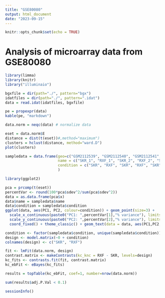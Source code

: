 ```yaml
---
title: "GSE80080"
output: html_document
date: "2023-09-15"
---
```


```r
knitr::opts_chunk$set(echo = TRUE)
```

# Analysis of microarray data from GSE80080

```r
library(limma)
library(knitr)
library("illuminaio")

bgxfile = dir(path="./", pattern="bgx")
idatfiles = dir(path="./", pattern=".idat")
data = read.idat(idatfiles, bgxfile)
```

```r
pe = propexpr(data)
kable(pe, "markdown")
```


```r
data.norm = neqc(data) # normalize data
```

```r
eset = data.norm$E
distance = dist(t(eset))#,method="maximum")
clusters = hclust(distance, method="ward.D")
plot(clusters) 
```


```r
sampledata = data.frame(geo=c("GSM2112539", "GSM2112540", "GSM2112541", "GSM2112542", "GSM2112543", "GSM2112544"),
						name = c("SKR_1", "RXF_1", "SKR_2", "RXF_2", "SKR_3", "RXF_3"), 
						condition = c("SKR", "RXF", "SKR", "RXF", "SKR", "RXF")
						)
```


```r
library(ggplot2)

pca = prcomp(t(eset))
percentVar <- round(100*pca$sdev^2/sum(pca$sdev^2))
data = as.data.frame(pca$x)
data$name = sampledata$name
data$condition = sampledata$condition
ggplot(data, aes(PC1, PC2, colour=condition)) + geom_point(size=3) +
  scale_x_continuous(paste0("PC1: ",percentVar[1],"% variance"), limits=c(-30, 30)) +
  scale_y_continuous(paste0("PC2: ",percentVar[2],"% variance"), limits=c(-45, 30)) +
  coord_fixed() + theme_classic() + geom_text(data = data, aes(PC1,PC2, label = name), hjust = 1.2)
```


```r
condition <- factor(sampledata$condition, unique(sampledata$condition))
design <- model.matrix(~0 + condition)
colnames(design) <- c("SKR", "RXF")
```


```r
fit <- lmFit(data.norm, design)
contrast.matrix <- makeContrasts(kc_knc = RXF - SKR, levels=design)
kc_fits <- contrasts.fit(fit, contrast.matrix)
kc_ebFit <- eBayes(kc_fits)

results = topTable(kc_ebFit, coef=1, number=nrow(data.norm))

sum(results$adj.P.Val < 0.1)
```




```r
sessionInfo()
```